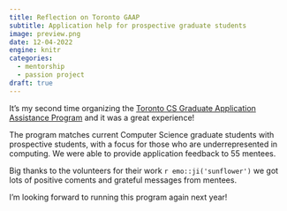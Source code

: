 ```yaml
---
title: Reflection on Toronto GAAP
subtitle: Application help for prospective graduate students 
image: preview.png
date: 12-04-2022
engine: knitr
categories:
  - mentorship
  - passion project
draft: true
---
```


It's my second time organizing the [Toronto CS Graduate Application Assistance Program](https://sites.google.com/view/torontogaap) and it was a great experience!  

The program matches current Computer Science graduate students with prospective students, with a focus for those who are underrepresented in computing. We were able to provide application feedback to 55 mentees. 


Big thanks to the volunteers for their work `r emo::ji('sunflower')` we got lots of positive coments and grateful messages from mentees. 

I'm looking forward to running this program again next year!


